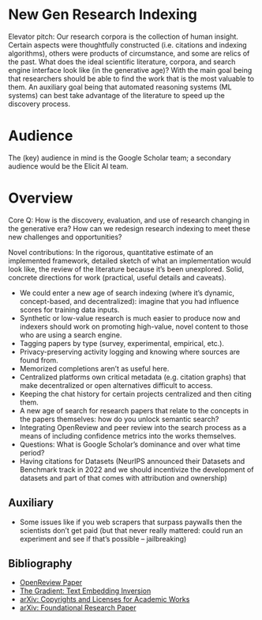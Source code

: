 
# New Gen Research Indexing 
Elevator pitch: Our research corpora is the collection of human insight. Certain aspects were thoughtfully constructed (i.e. citations and indexing algorithms), others were products of circumstance, and some are relics of the past. What does the ideal scientific literature, corpora, and search engine interface look like (in the generative age)? With the main goal being that researchers should be able to find the work that is the most valuable to them. An auxiliary goal being that automated reasoning systems (ML systems) can best take advantage of the literature to speed up the discovery process. 

# Audience 
The (key) audience in mind is the Google Scholar team; a secondary audience would be the Elicit AI team.

# Overview 
Core Q: How is the discovery, evaluation, and use of research changing in the generative era? How can we redesign research indexing to meet these new challenges and opportunities?

Novel contributions: In the rigorous, quantitative estimate of an implemented framework, detailed sketch of what an implementation would look like, the review of the literature because it’s been unexplored. Solid, concrete directions for work (practical, useful details and caveats).

- We could enter a new age of search indexing (where it’s dynamic, concept-based, and decentralized): imagine that you had influence scores for training data inputs. 
- Synthetic or low-value research is much easier to produce now and indexers should work on promoting high-value, novel content to those who are using a search engine. 
- Tagging papers by type (survey, experimental, empirical, etc.). 
- Privacy-preserving activity logging and knowing where sources are found from. 
- Memorized completions aren’t as useful here. 
- Centralized platforms own critical metadata (e.g. citation graphs) that make decentralized or open alternatives difficult to access. 
- Keeping the chat history for certain projects centralized and then citing them. 
- A new age of search for research papers that relate to the concepts in the papers themselves: how do you unlock semantic search?
- Integrating OpenReview and peer review into the search process as a means of including confidence metrics into the works themselves. 
- Questions: What is Google Scholar’s dominance and over what time period?
- Having citations for Datasets (NeurIPS announced their Datasets and Benchmark track in 2022 and we should incentivize the development of datasets and part of that comes with attribution and ownership)

## Auxiliary
- Some issues like if you web scrapers that surpass paywalls then the scientists don’t get paid (but that never really mattered: could run an experiment and see if that’s possible -- jailbreaking)

## Bibliography 
- [OpenReview Paper](https://openreview.net/pdf?id=YktwH3tOuc)  
- [The Gradient: Text Embedding Inversion](https://thegradient.pub/text-embedding-inversion/)  
- [arXiv: Copyrights and Licenses for Academic Works](https://arxiv.org/abs/2310.06816)  
- [arXiv: Foundational Research Paper](https://arxiv.org/abs/2002.10689)  